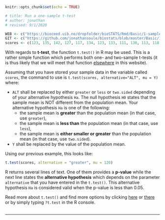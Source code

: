 ```r
knitr::opts_chunk$set(echo = TRUE)

# title: Run a one-sample t-test
# author: jonathan
# revised: 9/1/2020

WEB <- c("https://bioceed.uib.no/dropfolder/bioSTATS/Rmd/Basic/1-sample/ttest.html")
GIT <- c("https://github.com/jonathansoule/biostats/blob/master/Basic/1-sample/ttest.Rmd")
scores <- c(123, 135, 142, 127, 117, 134, 123, 133, 111, 130, 113, 118, 105, 126, 125, 122, 147, 106, 117, 129, 144, 112, 126, 140, 129, 115, 118, 129, 125, 137, 135, 138, 134, 124, 128, 135, 124, 137, 121, 120)
```

With regards to **t-test**, the function `t.test()` in R may be used. This is a rather simple function which performs both one- and two-sample t-tests (it is thus likely that we will meet that function [elsewhere](https://biostats.w.uib.no/comparing-two-means-t-test/){target="_blank"} in this website).

Assuming that you have stored your sample data in the variable called `scores`, the command to use is `t.test(scores, alternative="ALT", mu = Y)` where:

+ `ALT` shall be replaced by either `greater` or `less` or `two.sided` depending of your alternative hypothesis `Ha`. The null hypothesis `H0` states that the sample mean is NOT different from the population mean. Your alternative hypothesis `Ha` is one of the following:
  - the sample mean is **greater** than the population mean (in that case, use `greater`),
  - the sample mean is **less than** the population mean (in that case, use `less`),
  - the sample mean is **either smaller or greater** than the population mean (in that case, use `two.sided`).
  
+ `Y` shall be replaced by the value of the population mean.

Using our previous example, this looks like:
```r
t.test(scores, alternative = "greater", mu = 120)
```
 
R returns several lines of text. One of them provides a **p-value** while the next line states the **alternative hypothesis** which depends on the parameter `alternative` that you have entered in the `t.test()`. This alternative hypothesis `Ha` is considered valid when the p-value is less than 0.05.



 

Read more about `t.test()` and find more options by clicking [here](http://www.stat.columbia.edu/~martin/W2024/R2.pdf){target="_blank"} or [there](http://www.statmethods.net/stats/ttest.html){target="_blank"} or by simply typing `?t.test` in the R console.
<br/><br/>

***
<!-- UNCOMMENT TO ACTIVATE
Get the Rmarkdown file corresponding to this page on [GitHub](`r GIT`){target="_blank"}.
-->
